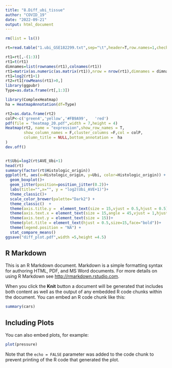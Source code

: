 ---
title: "8.Diff_ubi_tissue"
author: "COVID_19"
date: "2022-09-21"
output: html_document
---

```{r setup, include=FALSE}
rm(list = ls())

rt=read.table("1.ubi_GSE182299.txt",sep="\t",header=T,row.names=1,check.names=F) 

rt1=rt[,-(1:3)]
rt1=t(rt1)
dimnames=list(rownames(rt1),colnames(rt1))
rt1=matrix(as.numeric(as.matrix(rt1)),nrow = nrow(rt1),dimnames = dimnames)
rt1=log2(rt1+1)
rt2=rt1[rowMeans(rt1)>0,]
library(ggpubr)
Type=as.data.frame(rt[,1:3])

library(ComplexHeatmap)
ha = HeatmapAnnotation(df=Type)

rt2=as.data.frame(rt2)
colP<-c('green4','yellow','#FB9A99',   'red')
pdf(file = "heatmap_20.pdf",width = 7,height = 4)
Heatmap(rt2, name = "expression",show_row_names = T,
        show_column_names = F,cluster_columns =F,col = colP,
        column_title = NULL,bottom_annotation =  ha
)
dev.off()


rt$Ubi=log2(rt$AVE_Ubi+1)
head(rt)
summary(factor(rt$Histologic_origin))
ggplot(rt, aes(x=Histologic_origin, y=Ubi, color=Histologic_origin)) + 
  geom_boxplot()+
  geom_jitter(position=position_jitter(0.2))+
  labs(title="",x="", y = "log2(Ubi_AVE+1)")+ 
  theme_classic()+ 
  scale_color_brewer(palette="Dark2") + 
  theme_classic()  + 
  theme(axis.title.y =  element_text(size = 15,vjust = 0.5,hjust = 0.5))+
  theme(axis.text.x = element_text(size = 15,angle = 45,vjust = 1,hjust = 1))+
  theme(axis.text.y = element_text(size = 15))+
  theme(plot.title = element_text(hjust = 0.5,size=15,face="bold"))+
  theme(legend.position = "NA") +
  stat_compare_means() 
ggsave("diff_plot.pdf",width =5,height =4.5)
```

## R Markdown

This is an R Markdown document. Markdown is a simple formatting syntax for authoring HTML, PDF, and MS Word documents. For more details on using R Markdown see <http://rmarkdown.rstudio.com>.

When you click the **Knit** button a document will be generated that includes both content as well as the output of any embedded R code chunks within the document. You can embed an R code chunk like this:

```{r cars}
summary(cars)
```

## Including Plots

You can also embed plots, for example:

```{r pressure, echo=FALSE}
plot(pressure)
```

Note that the `echo = FALSE` parameter was added to the code chunk to prevent printing of the R code that generated the plot.
